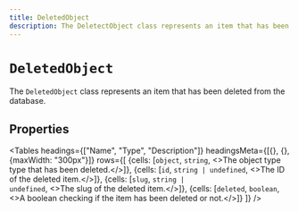 ```yaml
---
title: DeletedObject
description: The DeletectObject class represents an item that has been deleted from the database.
---
```



# `DeletedObject`

The `DeletedObject` class represents an item that has been deleted from the database.

## Properties


<Tables
  headings={["Name", "Type", "Description"]}
  headingsMeta={[{}, {}, {maxWidth: "300px"}]}
  rows={[
{cells: [<code>object</code>, <code>string</code>, <>The object type type that has been deleted.</>]},
{cells: [<code>id</code>, <code>string | undefined</code>, <>The ID of the deleted item.</>]},
{cells: [<code>slug</code>, <code>string | undefined</code>, <>The slug of the deleted item.</>]},
{cells: [<code>deleted</code>, <code>boolean</code>, <>A boolean checking if the item has been deleted or not.</>]}
  ]}
  />